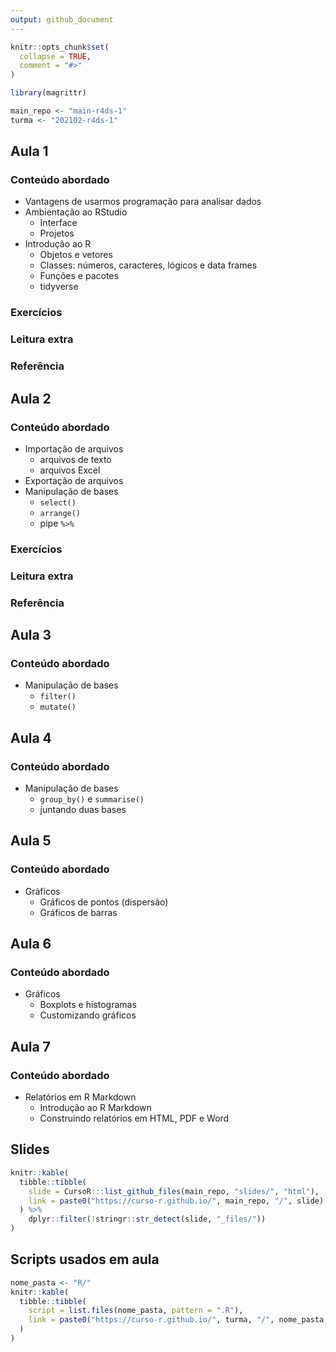 ```yaml
---
output: github_document
---
```


<!-- README.md is generated from README.Rmd. Please edit that file -->

```r
knitr::opts_chunk$set(
  collapse = TRUE,
  comment = "#>"
)

library(magrittr)

main_repo <- "main-r4ds-1"
turma <- "202102-r4ds-1"
```

## Aula 1

### Conteúdo abordado

- Vantagens de usarmos programação para analisar dados
- Ambientação ao RStudio
  - Interface
  - Projetos
- Introdução ao R
  - Objetos e vetores
  - Classes: números, caracteres, lógicos e data frames
  - Funções e pacotes
  - tidyverse
  
### Exercícios

### Leitura extra

### Referência

## Aula 2

### Conteúdo abordado

- Importação de arquivos
  - arquivos de texto
  - arquivos Excel
- Exportação de arquivos
- Manipulação de bases
  - `select()`
  - `arrange()`
  - pipe `%>%`
  
### Exercícios

### Leitura extra

### Referência
  
## Aula 3

### Conteúdo abordado

- Manipulação de bases
  - `filter()`
  - `mutate()`

## Aula 4

### Conteúdo abordado

- Manipulação de bases
  - `group_by()` e `summarise()`
  - juntando duas bases

## Aula 5

### Conteúdo abordado

- Gráficos
  - Gráficos de pontos (dispersão)
  - Gráficos de barras

## Aula 6

### Conteúdo abordado

- Gráficos
  - Boxplots e histogramas
  - Customizando gráficos

## Aula 7

### Conteúdo abordado

- Relatórios em R Markdown
  - Introdução ao R Markdown
  - Construindo relatórios em HTML, PDF e Word

## Slides

```r
knitr::kable(
  tibble::tibble(
    slide = CursoR:::list_github_files(main_repo, "slides/", "html"),
    link = paste0("https://curso-r.github.io/", main_repo, "/", slide)
  ) %>% 
    dplyr::filter(!stringr::str_detect(slide, "_files/"))
)
```

## Scripts usados em aula

```r
nome_pasta <- "R/"
knitr::kable(
  tibble::tibble(
    script = list.files(nome_pasta, pattern = ".R"),
    link = paste0("https://curso-r.github.io/", turma, "/", nome_pasta, script)
  )
)
```


